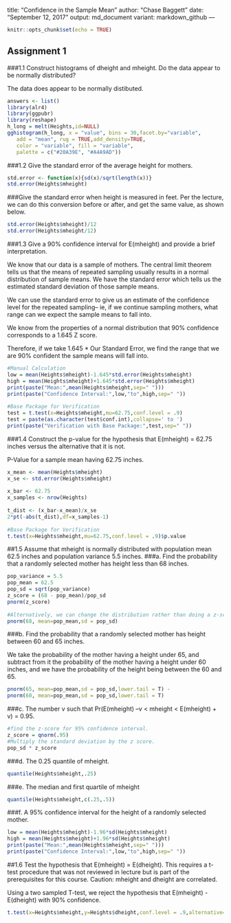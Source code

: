 
title: "Confidence in the Sample Mean"
author: "Chase Baggett"
date: "September 12, 2017"
output: md_document
  variant: markdown_github
---
 
```r
knitr::opts_chunk$set(echo = TRUE)
```
 
## Assignment 1
###1.1 Construct histograms of dheight and mheight.  Do the data appear to be normally distributed?
 
The data does appear to be normally distibuted.
 
```r
answers <- list()
library(alr4)
library(ggpubr)
library(reshape)
h_long = melt(Heights,id=NULL)
gghistogram(h_long, x = "value", bins = 30,facet.by="variable",
   add = "mean", rug = TRUE,add_density=TRUE,
   color = "variable", fill = "variable",
   palette = c("#20A39E", "#A4A9AD"))
```
 
###1.2 Give the standard error of the average height for mothers.
 
```r
std.error <- function(x){sd(x)/sqrt(length(x))}
std.error(Heights$mheight)
```
###Give the standard error when height is measured in feet.
Per the lecture, we can do this conversion before or after, and get the same value, as shown below.
```r
std.error(Heights$mheight)/12
std.error(Heights$mheight/12)
```
 
###1.3 Give a 90% confidence interval for E(mheight) and provide a brief interpretation.
 
We know that our data is a sample of mothers. The central limit theorem tells us that the means of repeated sampling usually results in a normal distribution of sample means. We have the standard error which tells us the estimated standard deviation of those sample means.
 
We can use the standard error to give us an estimate of the confidence level for the repeated sampling-- ie, if we continue sampling mothers, what range can we expect the sample means to fall into.
 
We know from the properties of a normal distribution that 90% confidence corresponds to a 1.645 Z score.
 
Therefore, if we take 1.645 * Our Standard Error, we find the range that we are 90% confident the sample means will fall into.
 
```r
#Manual Calculation
low = mean(Heights$mheight)-1.645*std.error(Heights$mheight)
high = mean(Heights$mheight)+1.645*std.error(Heights$mheight)
print(paste("Mean:",mean(Heights$mheight,sep=" ")))
print(paste("Confidence Interval:",low,"to",high,sep=" "))
 
#Base Package for Verification
test = t.test(x=Heights$mheight,mu=62.75,conf.level = .9)
test = paste(as.character(test$conf.int),collapse=' to ')
print(paste("Verification with Base Package:",test,sep=" "))
```
 
###1.4 Construct the p-value for the hypothesis that E(mheight) = 62.75 inches versus the alternative that it is not.
 
P-Value for a sample mean having 62.75 inches.
```r
x_mean <- mean(Heights$mheight)
x_se <- std.error(Heights$mheight)
 
x_bar <- 62.75
x_samples <- nrow(Heights)
 
t_dist <- (x_bar-x_mean)/x_se
2*pt(-abs(t_dist),df=x_samples-1)
 
#Base Package for Verification
t.test(x=Heights$mheight,mu=62.75,conf.level = .9)$p.value
```
 
##1.5 Assume that mheight is normally distributed with population mean 62.5 inches and population variance 5.5 inches.
###a. Find the probability that a randomly selected mother has height less than 68 inches.
```r
pop_variance = 5.5
pop_mean = 62.5
pop_sd = sqrt(pop_variance)
z_score = (68 - pop_mean)/pop_sd
pnorm(z_score)
 
#Alternatively, we can change the distribution rather than doing a z-score lookup.
pnorm(68, mean=pop_mean,sd = pop_sd)
```
###b. Find the probability that a randomly selected mother has height between 60 and 65 inches.
 
We take the probability of the mother having a height under 65, and subtract from it the probability of the mother having a height under 60 inches, and we have the probability of the height being between the 60 and 65.
```r
pnorm(65, mean=pop_mean,sd = pop_sd,lower.tail = T) - 
pnorm(60, mean=pop_mean,sd = pop_sd,lower.tail = T)
```
###c. The number v such that Pr(E(mheight) –v < mheight < E(mheight) + v) = 0.95.
```r
#find the z-score for 95% confidence interval.
z_score = qnorm(.95)
#Multiply the standard deviation by the z score.
pop_sd * z_score
```
###d. The 0.25 quantile of mheight.
```r
quantile(Heights$mheight,.25)
```
###e. The median and first quartile of mheight
```r
quantile(Heights$mheight,c(.25,.5))
```
###f. A 95% confidence interval for the height of a randomly selected mother.
```r
low = mean(Heights$mheight)-1.96*sd(Heights$mheight)
high = mean(Heights$mheight)+1.96*sd(Heights$mheight)
print(paste("Mean:",mean(Heights$mheight,sep=" ")))
print(paste("Confidence Interval:",low,"to",high,sep=" "))
```
 
##1.6 Test the hypothesis that E(mheight) = E(dheight).  This requires a t-test procedure that was not reviewed in lecture but is part of the prerequisites for this course.  Caution:  mheight and dheight are correlated.
 
Using a two sampled T-test, we reject the hypothesis that E(mheight) - E(dheight) with 90% confidence.
 
```R
t.test(x=Heights$mheight,y=Heights$dheight,conf.level = .9,alternative="two.sided")
```